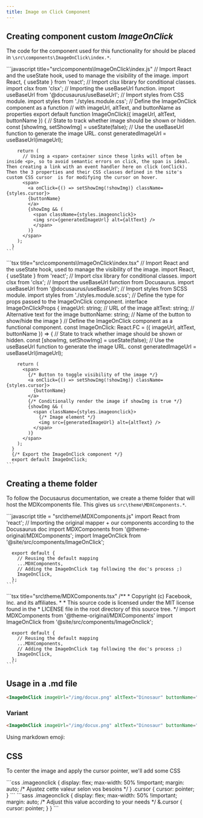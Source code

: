 ```yaml
---
title: Image on Click Component
---
```


## Creating component custom *ImageOnClick*

The code for the component used for this functionality for should be placed in `\src\components\ImageOnClick\index.*`.

<DocusaurusButton to="https://docusaurus.io/docs/markdown-features/react#exporting-components" label="Docusaurus Documentation: Exporting Components" />

<Tabs groupId="js-ts">
  <TabItem value="js" label="JS">
    ```javascript title="src\components\ImageOnClick\index.js"
      // Import React and the useState hook, used to manage the visibility of the image.
      import React, { useState } from 'react';
      // Import clsx library for conditional classes.
      import clsx from 'clsx';
      // Importing the useBaseUrl function.
      import useBaseUrl from '@docusaurus/useBaseUrl';
      // Import styles from CSS module.
      import styles from './styles.module.css';
      // Define the ImageOnClick component as a function 
      // with imageUrl, altText, and buttonName as properties
      export default function ImageOnClick({ imageUrl, altText, buttonName }) {
        // State to track whether image should be shown or hidden.
        const [showImg, setShowImg] = useState(false);
        // Use the useBaseUrl function to generate the image URL.
        const generatedImageUrl = useBaseUrl(imageUrl);

        return (
          // Using a <span> container since these links will often be inside <p>, so to avoid semantic errors on click, the span is ideal. Then creating a link with an event handler here on click (onClick). Then the 3 properties and their CSS classes defined in the site's custom CSS cursor  is for modifying the cursor on hover.
          <span>
            <a onClick={() => setShowImg(!showImg)} className= {styles.cursor}>
            {buttonName}
            </a>
            {showImg && (
              <span className={styles.imageonclick}>
              <img src={generatedImageUrl} alt={altText} /> 
              </span>
            )}
          </span>
        );
      }
    ```
  </TabItem>
  <TabItem value="ts" label="TS">
    ```tsx title="src\components\ImageOnClick\index.tsx"
      // Import React and the useState hook, used to manage the visibility of the image.
      import React, { useState } from 'react';
      // Import clsx library for conditional classes.
      import clsx from 'clsx';
      // Import the useBaseUrl function from Docusaurus.
      import useBaseUrl from '@docusaurus/useBaseUrl';
      // Import styles from SCSS module.
      import styles from './styles.module.scss';
      // Define the type for props passed to the ImageOnClick component.
      interface ImageOnClickProps {
        imageUrl: string; // URL of the image
        altText: string; // Alternative text for the image
        buttonName: string; // Name of the button to show/hide the image
      }
      // Define the ImageOnClick component as a functional component.
      const ImageOnClick: React.FC<ImageOnClickProps> = ({ imageUrl, altText, buttonName }) => {
        // State to track whether image should be shown or hidden.
        const [showImg, setShowImg] = useState(false);
        // Use the useBaseUrl function to generate the image URL.
        const generatedImageUrl = useBaseUrl(imageUrl);

        return (
          <span>
            {/* Button to toggle visibility of the image */}
            <a onClick={() => setShowImg(!showImg)} className={styles.cursor}>
              {buttonName}  
            </a>
            {/* Conditionally render the image if showImg is true */}
            {showImg && (
              <span className={styles.imageonclick}>
                {/* Image element */}
                <img src={generatedImageUrl} alt={altText} /> 
              </span>
            )}
          </span>
        );
      }
      {/* Export the ImageOnClick component */}
      export default ImageOnClick;
    ```
  </TabItem>
</Tabs>

## Creating a theme folder
To follow the Docusaurus documentation, we create a theme folder that will host the MDXcomponents file. 
This gives us `src\theme\MDXComponents.*`.

<DocusaurusButton to="https://docusaurus.io/docs/markdown-features/react#mdx-component-scope" label="Docusaurus Documentation: MDX Component Scope" />

<Tabs groupId="js-ts">
  <TabItem value="js" label="JS">
    ```javascript title = "src\theme\MDXComponents.js"
      import React from 'react';
      // Importing the original mapper + our components according to the Docusaurus doc
      import MDXComponents from '@theme-original/MDXComponents';
      import ImageOnClick  from '@site/src/components/ImageOnClick';

      export default {
        // Reusing the default mapping
        ...MDXComponents,
        // Adding the ImageOnClick tag following the doc's process ;)
        ImageOnClick,
      };
    ```
  </TabItem>
  <TabItem value="ts" label="TS">
    ```tsx title="src\theme/MDXComponents.tsx"
      /**
       * Copyright (c) Facebook, Inc. and its affiliates.
       *
       * This source code is licensed under the MIT license found in the
       * LICENSE file in the root directory of this source tree.
       */
      import MDXComponents from '@theme-original/MDXComponents'
      import ImageOnClick from '@site/src/components/ImageOnclick';

      export default {
        // Reusing the default mapping
        ...MDXComponents,
        // Adding the ImageOnClick tag following the doc's process ;)
        ImageOnClick,
      };
    ```
  </TabItem>
</Tabs>

## Usage in a .md file

```html
<ImageOnClick imageUrl="/img/docux.png" altText="Dinosaur" buttonName="Click me" />
```

<ImageOnClick imageUrl="/img/docux.png" altText="Dinosaur" buttonName="Click me" />

### Variant

```html
<ImageOnClick imageUrl="/img/docux.png" altText="Dinosaur" buttonName="🔎" />
```

Using markdown emoji: <ImageOnClick imageUrl="/img/docux.png" altText="Dinosaur" buttonName="🔎" />

## CSS

To center the image and apply the cursor pointer, we'll add some CSS

<Tabs groupId="css-scss">
  <TabItem value="CSS" label="CSS" default>
    ```css
      .imageonclick {
        display: flex;
        max-width: 50% !important;
        margin: auto; /* Ajustez cette valeur selon vos besoins */
      }
      .cursor {
        cursor: pointer;
      }
    ```
  </TabItem>
  <TabItem value="SCSS" label="SCSS" default>
    ```sass
      .imageonclick  {
        display: flex;
        max-width: 50% !important;
        margin: auto; /* Adjust this value according to your needs */
        &.cursor {
          cursor: pointer;
        }
      }
    ```
  </TabItem>
</Tabs>
